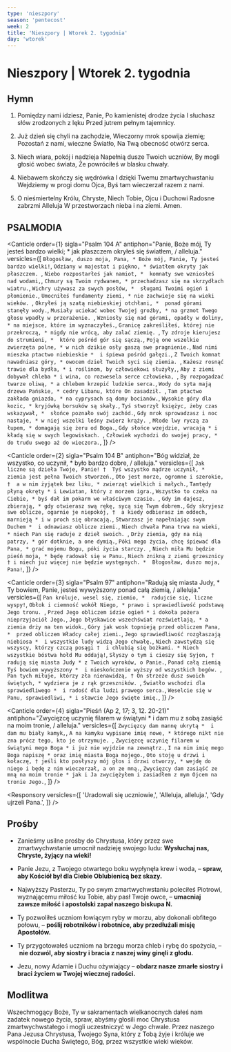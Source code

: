 ```yaml
---
type: 'nieszpory'
season: 'pentecost'
week: 2
title: 'Nieszpory | Wtorek 2. tygodnia'
day: 'wtorek'
---
```


# Nieszpory | Wtorek 2. tygodnia

<OpeningVersicle />

## Hymn

1. Pomiędzy nami idziesz, Panie,
   Po kamienistej drodze życia
   I słuchasz słów zrodzonych z lęku
   Przed jutrem pełnym tajemnicy.

2. Już dzień się chyli na zachodzie,
   Wieczorny mrok spowija ziemię;
   Pozostań z nami, wieczne Światło,
   Na Twą obecność otwórz serca.

3. Niech wiara, pokój i nadzieja
   Napełnią dusze Twoich uczniów,
   By mogli głosić wobec świata,
   Że powróciłeś w blasku chwały.

4. Niebawem skończy się wędrówka
   I dzięki Twemu zmartwychwstaniu
   Wejdziemy w progi domu Ojca,
   Byś tam wieczerzał razem z nami.

5. O nieśmiertelny Królu, Chryste,
   Niech Tobie, Ojcu i Duchowi
   Radosne zabrzmi Alleluja
   W przestworzach nieba i na ziemi. Amen.

## PSALMODIA

<Canticle
  order={1}
  sigla="Psalm 104 A"
  antiphon="Panie, Boże mój, Ty jesteś bardzo wielki; * jak płaszczem okryłeś się światłem, / alleluja."
  versicles={[
    `Błogosław, duszo moja, Pana, *
Boże mój, Panie, Ty jesteś bardzo wielki!`,
    `Odziany w majestat i piękno, *
światłem okryty jak płaszczem. `,
    `Niebo rozpostarłeś jak namiot, * 
komnaty swe wzniosłeś nad wodami,`,
    `Chmury są Twoim rydwanem, *
przechadzasz się na skrzydłach wiatru.`,
    `Wichry używasz za swych posłów, * 
sługami Twoimi ogień i płomienie.`,
    `Umocniłeś fundamenty ziemi, *
nie zachwieje się na wieki wieków. `,
    `Okryłeś ją szatą niebieskiej otchłani, * 
ponad górami stanęły wody.`,
    `Musiały uciekać wobec Twojej groźby, *
na grzmot Twego głosu wpadły w przerażenie. `,
    `Wzniosły się nad górami, opadły w doliny, *
na miejsce, które im wyznaczyłeś.`,
    `Granicę zakreśliłeś, której nie przekroczą, *
nigdy nie wrócą, aby zalać ziemię. `,
    `Ty zdroje kierujesz do strumieni, * 
które pośród gór się sączą.`,
    `Poją one wszelkie zwierzęta polne, *
w nich dzikie osły gaszą swe pragnienie.`,
    `Nad nimi mieszka ptactwo niebieskie * 
i śpiewa pośród gałęzi.`,
    `Z Twoich komnat nawadniasz góry, *
owocem dzieł Twoich syci się ziemia. `,
    `Każesz rosnąć trawie dla bydła, *
i roślinom, by człowiekowi służyły,`,
    `Aby z ziemi dobywał chleba *
i wina, co rozwesela serce człowieka, `,
    `By rozpogadzać twarze oliwą, *
a chlebem krzepić ludzkie serca.`,
    `Wody do syta mają drzewa Pańskie, *
cedry Libanu, które On zasadził. `,
    `Tam ptactwo zakłada gniazda, *
na cyprysach są domy bocianów.`,
    `Wysokie góry dla kozic, *
kryjówką borsuków są skały.`,
    `Tyś stworzył księżyc, żeby czas wskazywał, * 
słońce poznało swój zachód.`,
    `Gdy mrok sprowadzasz i noc nastaje, *
w niej wszelki leśny zwierz krąży. `,
    `Młode lwy ryczą za łupem, *
domagają się żeru od Boga.`,
    `Gdy słońce wzejdzie, wracają *
i kładą się w swych legowiskach. `,
    `Człowiek wychodzi do swojej pracy, * 
do trudu swego aż do wieczora.`,
  ]}
/>

<Canticle
  order={2}
  sigla="Psalm 104 B"
  antiphon="Bóg widział, że wszystko, co uczynił, * było bardzo dobre, / alleluja."
  versicles={[
    `Jak liczne są dzieła Twoje, Panie! † 
Tyś wszystko mądrze uczynił, * 
ziemia jest pełna Twoich stworzeń.`,
    `Oto jest morze, ogromne i szerokie, † 
a w nim żyjątek bez liku, *
zwierząt wielkich i małych.`,
    `Tamtędy płyną okręty *
i Lewiatan, który z morzem igra.`,
    `Wszystko to czeka na Ciebie, *
byś dał im pokarm we właściwym czasie. `,
    `Gdy im dajesz, zbierają, *
gdy otwierasz swą rękę, sycą się Twym dobrem.`,
    `Gdy skryjesz swe oblicze, ogarnie je niepokój, † 
a kiedy odbierasz im oddech, marnieją *
i w proch się obracają.`,
    `Stwarzasz je napełniając swym Duchem * 
i odnawiasz oblicze ziemi.`,
    `Niech chwała Pana trwa na wieki, *
niech Pan się raduje z dzieł swoich. `,
    `Drży ziemia, gdy na nią patrzy, *
gór dotknie, a one dymią.`,
    `Póki mego życia, chcę śpiewać dla Pana, *
grać mojemu Bogu, póki życia starczy. `,
    `Niech miła Mu będzie pieśń moja, *
będę radował się w Panu.`,
    `Niech znikną z ziemi grzesznicy †
i niech już więcej nie będzie występnych. * 
Błogosław, duszo moja, Pana!`,
  ]}
/>

<Canticle
  order={3}
  sigla="Psalm 97"
  antiphon="Radują się miasta Judy, * Ty bowiem, Panie, jesteś wywyższony ponad całą ziemią, / alleluja."
  versicles={[
    `Pan króluje, wesel się, ziemio, * 
radujcie się, liczne wyspy!`,
    `Obłok i ciemność wokół Niego, *
prawo i sprawiedliwość podstawą Jego tronu. `,
    `Przed Jego obliczem idzie ogień *
i dokoła pożera nieprzyjaciół Jego.`,
    `Jego błyskawice wszechświat rozświetlają, *
a ziemia drży na ten widok.`,
    `Góry jak wosk topnieją przed obliczem Pana, * 
przed obliczem Władcy całej ziemi.`,
    `Jego sprawiedliwość rozgłaszają niebiosa * 
i wszystkie ludy widzą Jego chwałę.`,
    `Niech zawstydzą się wszyscy, którzy czczą posągi † 
i chlubią się bożkami. *
Niech wszystkie bóstwa hołd Mu oddają!`,
    `Słyszy o tym i cieszy się Syjon, † 
radują się miasta Judy *
z Twoich wyroków, o Panie.`,
    `Ponad całą ziemią Tyś bowiem wywyższony * 
i nieskończenie wyższy od wszystkich bogów. `,
    `Pan tych miłuje, którzy zła nienawidzą, †
On strzeże dusz swoich świętych, *
wydziera je z rąk grzeszników. `,
    `Światło wschodzi dla sprawiedliwego * 
i radość dla ludzi prawego serca.`,
    `Weselcie się w Panu, sprawiedliwi, *
i sławcie Jego święte imię.`,
  ]}
/>

<Canticle
  order={4}
  sigla="Pieśń (Ap 2, 17; 3, 12. 20-21)"
  antiphon="Zwycięzcę uczynię filarem w świątyni * i dam mu z sobą zasiąść na moim tronie, / alleluja."
  versicles={[
    `Zwycięzcy dam mannę ukrytą * 
i dam mu biały kamyk,`,
    `A na kamyku wypisane imię nowe, *
którego nikt nie zna prócz tego, kto je otrzymuje. `,
    `Zwycięzcę uczynię filarem w świątyni mego Boga *
i już nie wyjdzie na zewnątrz.`,
    `I na nim imię mego Boga napiszę *
oraz imię miasta Boga mojego.`,
    `Oto stoję u drzwi i kołaczę, †
jeśli kto posłyszy mój głos i drzwi otworzy, *
wejdę do niego i będę z nim wieczerzał, a on ze mną.`,
    `Zwycięzcy dam zasiąść ze mną na moim tronie *
jak i Ja zwyciężyłem i zasiadłem z mym Ojcem na tronie Jego.`,
  ]}
/>

<Passage
  sigla="1 P 2, 4-5"
  passage="Zbliżając się do Pana, który jest żywym kamieniem, odrzuconym wprawdzie przez ludzi, ale u Boga wybranym i drogocennym, wy również niby żywe kamienie jesteście budowani jako duchowa świątynia, by stanowić święte kapłaństwo, dla składania duchowych ofiar, przyjemnych Bogu przez Jezusa Chrystusa."
/>

<Responsory
  versicles={[
    'Uradowali się uczniowie,',
    'Alleluja, alleluja.',
    'Gdy ujrzeli Pana.',
  ]}
/>

<Magnificat antiphon="Oto mówię wam prawdę: * Pożyteczne jest dla was moje odejście, / bo jeśli nie odejdę, / Pocieszyciel do was nie przyjdzie, / alleluja." />

## Prośby

- Zanieśmy usilne prośby do Chrystusa, który przez swe zmartwychwstanie umocnił nadzieję swojego ludu: **Wysłuchaj nas, Chryste, żyjący na wieki!**

- Panie Jezu, z Twojego otwartego boku wypłynęła krew i woda, – **spraw, aby Kościół był dla Ciebie Oblubienicą bez skazy.**

- Najwyższy Pasterzu, Ty po swym zmartwychwstaniu poleciłeś Piotrowi, wyznającemu miłość ku Tobie, aby pasł Twoje owce, – **umacniaj zawsze miłość i apostolski zapał naszego biskupa N.**

- Ty pozwoliłeś uczniom łowiącym ryby w morzu, aby dokonali obfitego połowu, – **poślij robotników i robotnice, aby przedłużali misję Apostołów.**

- Ty przygotowałeś uczniom na brzegu morza chleb i rybę do spożycia, – **nie dozwól, aby siostry i bracia z naszej winy ginęli z głodu.**

- Jezu, nowy Adamie i Duchu ożywiający – **obdarz nasze zmarłe siostry i braci życiem w Twojej wiecznej radości.**

<CustomIntercessions />

<KyrieEleison />

<LordsPrayer />

## Modlitwa

Wszechmogący Boże, Ty w sakramentach wielkanocnych dałeś nam zadatek nowego życia, spraw, abyśmy głosili moc Chrystusa zmartwychwstałego i mogli uczestniczyć w Jego chwale. Przez naszego Pana Jezusa Chrystusa, Twojego Syna, który z Tobą żyje i króluje we wspólnocie Ducha Świętego, Bóg, przez wszystkie wieki wieków.

<Amen />

<BlessingAndConcludingVersicle />

<ReginaCaeli />
